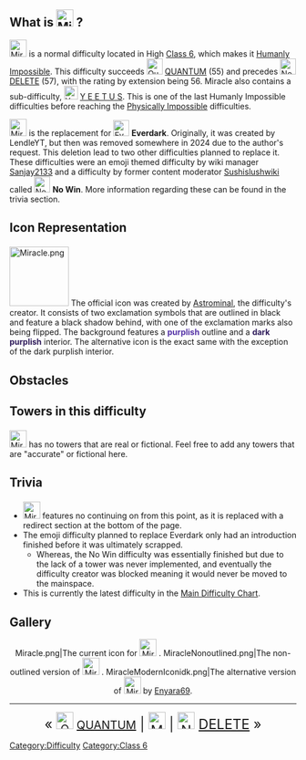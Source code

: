{{Humanly Impossible}}
{{CSS|content=<nowiki>

/* Difficulty Name */
#miracle {
    font-family: Arial;
    font-weight: 900;
    color: #2f1c5b;
    text-shadow: -0.04em 0.04em #5633a7, 0 0.04em #5633a7, 0.04em 0.04em #5633a7, -0.04em 0 #5633a7, 0.04em 0 #5633a7, -0.04em -0.04em #5633a7, 0 -0.04em #5633a7, 0.04em -0.04em #5633a7, 0 0.15em 0.15em #5633a7, 0 -0.15em 0.15em #5633a7, 0 0 0.3em #5633a7
}

</nowiki>}}
{{Quote (Better Version)|quote=It’s a miracle there’s finally a difficulty here|quoter=[[User:AGuyWhoExists I Guess|AGuyWhoExists I Guess]]}}
{{NewDifficultyInfobox
|title1=<font size="5"><span id="miracle">{{PAGENAME}}</span></font>
|image1=Miracle.png
|caption1=That one stream
|class=High [[:Category:Class 6|Class 6]]
|rating=56
|type=Normal
|previous=[[File:Quantumless.jpg|28px]] [[QUANTUM]] // 55
|next=[[File:Non-Transparent Delete.png|28px]] [[DELETE]] // 57
|alt_next=[[File:Yeetus revamp.png|24px]] [[Y E E T U S]] // 56.5
|sub_difficulty(ies)=[[File:Yeetus revamp.png|24px]] [[Y E E T U S]]
|decal_id=132851912451031
|creator(s)=[[User:Astrominal|Astrominal]]
|hex_color={{colorbox|#5533a6}} Main Color: #5533a6<br>{{colorbox|#2f1c5b}} Secondary Color:  #2f1c5b
|rgb_color={{colorbox|#5533a6}} Main Color: 85, 51, 166<br>{{colorbox|#2f1c5b}}  Secondary Color: 47, 28, 91|date_added=5th July 2025}}
==What is <span id="miracle">[[File:Miracle.png|30px]] '''{{PAGENAME}}'''</span>?==
[[File:Miracle.png|30px]] <span id="miracle">'''{{PAGENAME}}'''</span> is a normal difficulty located in High [[:Category:Class 6|Class 6]], which makes it [[:Category:Humanly Impossible|Humanly Impossible]]. This difficulty succeeds [[File:Quantumless.jpg|28x28px]] [[QUANTUM]] (55) and precedes [[File:Non-Transparent_Delete.png|28x28px]] [[DELETE]] (57), with the rating by extension being 56. Miracle also contains a sub-difficulty, [[File:Yeetus revamp.png|24px]] [[Y E E T U S]]. This is one of the last Humanly Impossible difficulties before reaching the [[:Category:Physically Impossible|Physically Impossible]] difficulties. 

[[File:Miracle.png|30px]] <span id="miracle">'''{{PAGENAME}}'''</span> is the replacement for [[File:Everdark.png|28px]] '''Everdark'''. Originally, it was created by LendleYT, but then was removed somewhere in 2024 due to the author's request. This deletion lead to two other difficulties planned to replace it. These difficulties were an emoji themed difficulty by wiki manager [[User:Sanjay2133|Sanjay2133]] and a difficulty by former content moderator [[User:Sushislushwiki|Sushislushwiki]] called [[File:No Win.png|28px]] '''No Win'''. More information regarding these can be found in the trivia section.

<h2>Icon Representation</h2>
[[File:Miracle.png|left|104px]]
The official icon was created by [[User:Astrominal|Astrominal]], the difficulty's creator. It consists of  two exclamation symbols that are outlined in black and feature a black shadow behind, with one of the exclamation marks also being flipped. The background features a '''<span style="color:#5533a6">purplish</span>''' outline and a '''<span style="color:#2f1c5b">dark purplish</span>''' interior. The alternative icon is the exact same with the exception of the dark purplish interior.

<h2>Obstacles</h2>
{{ObstacleTableRevamp|JumpClimbableBase=47.1|Increment=0.25}}
<h2>Towers in this difficulty</h2>
[[File:Miracle.png|30px]] <span id="miracle">'''{{PAGENAME}}'''</span> has no towers that are real or fictional. Feel free to add any towers that are "accurate" or fictional here.

<h2>Trivia</h2>
* [[File:Miracle.png|30px]] <span id="miracle">'''{{PAGENAME}}'''</span> features no continuing on from this point, as it is replaced with a redirect section at the bottom of the page.
* The emoji difficulty planned to replace Everdark only had an introduction finished before it was ultimately scrapped. 
** Whereas, the No Win difficulty was essentially finished but due to the lack of a tower was never implemented, and eventually the difficulty creator was blocked meaning it would never be moved to the mainspace.
* This is currently the latest difficulty in the [[Main Difficulty Chart]].

==Gallery==
<center><gallery>
Miracle.png|The current icon for [[File:Miracle.png|30x30px]] '''{{PAGENAME}}'''.
MiracleNonoutlined.png|The non-outlined version of [[File:Miracle.png|30x30px]] '''{{PAGENAME}}'''.
MiracleModernIconidk.png|The alternative version of [[File:Miracle.png|30x30px]] '''{{PAGENAME}}''' by [[User:Enyara69|Enyara69]].
</gallery></center>
----
<font size="5"></font><center><font size="5">« <small>[[File:Quantumless.jpg|30px]] [[QUANTUM]]</small> | [[File:Miracle.png|30px]] <span id="miracle">{{PAGENAME}}</span> | [[File:Non-Transparent Delete.png|30px]] [[DELETE]] »</font></center>
{{DifficultiesNavbox}}
[[Category:Difficulty]]
[[Category:Class 6]]